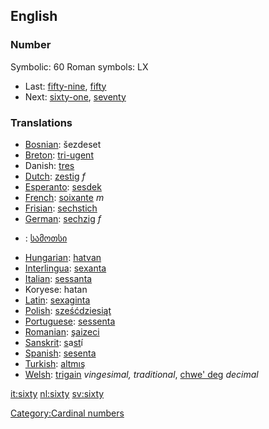 ==English==
===Number===

Symbolic: 60
Roman symbols: LX
*Last: [[fifty-nine]], [[fifty]]
*Next: [[sixty-one]], [[seventy]]

===Translations===

*[[Bosnian]]: šezdeset
*[[Breton]]: [[tri-ugent]]
*Danish: [[tres]]
*[[Dutch]]: [[zestig]] ''f''
*[[Esperanto]]: [[sesdek]]
*[[French]]: [[soixante]] ''m''
*[[Frisian]]: [[sechstich]]
*[[German]]: [[sechzig]] ''f''
*{{ka}}: [[სამოთსი]]
*[[Hungarian]]: [[hatvan]]
*[[Interlingua]]: [[sexanta]]
*[[Italian]]: [[sessanta]] 
*Koryese: hatan
*[[Latin]]: [[sexaginta]]
*[[Polish]]: [[sześćdziesiąt]]
*[[Portuguese]]: [[sessenta]]
*[[Romanian]]: [[şaizeci]]
*[[Sanskrit]]: <u>s</u>a<u>st</u>í
*[[Spanish]]: [[sesenta]] 
*[[Turkish]]: [[altmış]]
*[[Welsh]]: [[trigain]] ''vingesimal, traditional'', [[chwe' deg]] ''decimal''

[[Category:Cardinal numbers]]

[[it:sixty]]
[[nl:sixty]]
[[sv:sixty]]